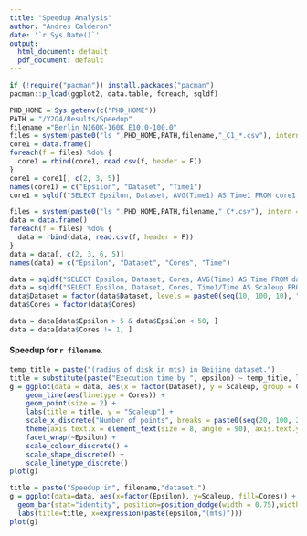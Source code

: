 ```yaml
---
title: "Speedup Analysis"
author: "Andres Calderon"
date: '`r Sys.Date()`'
output:
  html_document: default
  pdf_document: default
---
```


```r
if (!require("pacman")) install.packages("pacman")
pacman::p_load(ggplot2, data.table, foreach, sqldf)

PHD_HOME = Sys.getenv(c("PHD_HOME"))
PATH = "/Y2Q4/Results/Speedup"
filename ="Berlin_N160K-160K_E10.0-100.0"
files = system(paste0("ls ",PHD_HOME,PATH,filename,"_C1_*.csv"), intern = T)
core1 = data.frame()
foreach(f = files) %do% {
  core1 = rbind(core1, read.csv(f, header = F))
}
core1 = core1[, c(2, 3, 5)]
names(core1) = c("Epsilon", "Dataset", "Time1")
core1 = sqldf("SELECT Epsilon, Dataset, AVG(Time1) AS Time1 FROM core1 GROUP BY 1, 2")

files = system(paste0("ls ",PHD_HOME,PATH,filename,"_C*.csv"), intern = T)
data = data.frame()
foreach(f = files) %do% {
  data = rbind(data, read.csv(f, header = F))
}
data = data[, c(2, 3, 6, 5)]
names(data) = c("Epsilon", "Dataset", "Cores", "Time")

data = sqldf("SELECT Epsilon, Dataset, Cores, AVG(Time) AS Time FROM data GROUP BY 1, 2, 3")
data = sqldf("SELECT Epsilon, Dataset, Cores, Time1/Time AS Scaleup FROM data NATURAL JOIN core1")
data$Dataset = factor(data$Dataset, levels = paste0(seq(10, 100, 10), "K"))
data$Cores = factor(data$Cores)

data = data[data$Epsilon > 5 & data$Epsilon < 50, ]
data = data[data$Cores != 1, ]
```

#### Speedup for `r filename`.

```r
temp_title = paste("(radius of disk in mts) in Beijing dataset.")
title = substitute(paste("Execution time by ", epsilon) ~ temp_title, list(temp_title = temp_title))
g = ggplot(data = data, aes(x = factor(Dataset), y = Scaleup, group = Cores, colour = Cores, shape = Cores)) + 
    geom_line(aes(linetype = Cores)) + 
    geom_point(size = 2) + 
    labs(title = title, y = "Scaleup") + 
    scale_x_discrete("Number of points", breaks = paste0(seq(20, 100, 20), "K")) +
    theme(axis.text.x = element_text(size = 8, angle = 90), axis.text.y = element_text(size = 8)) + 
    facet_wrap(~Epsilon) + 
    scale_colour_discrete() + 
    scale_shape_discrete() + 
    scale_linetype_discrete()
plot(g)
```

```r
title = paste("Speedup in", filename,"dataset.")
g = ggplot(data=data, aes(x=factor(Epsilon), y=Scaleup, fill=Cores)) +
  geom_bar(stat="identity", position=position_dodge(width = 0.75),width = 0.75) +
  labs(title=title, x=expression(paste(epsilon,"(mts)")))
plot(g)
```